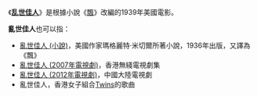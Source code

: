 《'''[[乱世佳人|乱世佳人]]'''》是根據小說《[[飄|飄]]》改編的1939年美國電影。

'''亂世佳人'''也可以指：
* [[飄|亂世佳人 (小說)]]，美國作家瑪格麗特·米切爾所著小說，1936年出版，又譯為《飄》
* [[亂世佳人_(2007年電視劇)|亂世佳人 (2007年電視劇)]]，香港無綫電視劇集
* [[亂世佳人_(2012年電視劇)|亂世佳人 (2012年電視劇)]]，中國大陸電視劇
* 亂世佳人，香港女子組合[[Twins|Twins]]的歌曲

{{disambig|Cat=四字作品消歧義|L亂}}